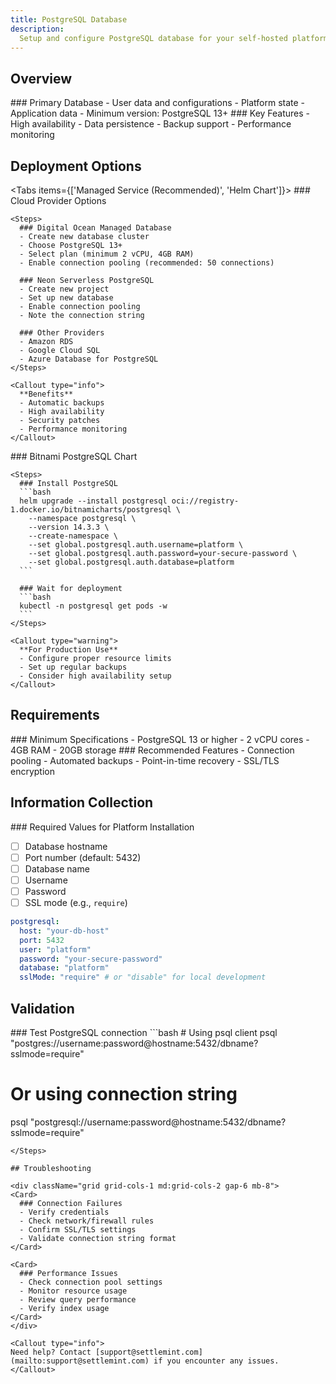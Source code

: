 ```yaml
---
title: PostgreSQL Database
description:
  Setup and configure PostgreSQL database for your self-hosted platform
---
```



## Overview

<div className="grid grid-cols-1 md:grid-cols-2 gap-6 mb-8">
  <Card>
    ### Primary Database
    - User data and configurations
    - Platform state
    - Application data
    - Minimum version: PostgreSQL 13+
  </Card>

  <Card>
    ### Key Features
    - High availability
    - Data persistence
    - Backup support
    - Performance monitoring
  </Card>
</div>

## Deployment Options

<Tabs items={['Managed Service (Recommended)', 'Helm Chart']}>
  <Tab value="Managed Service (Recommended)">
    ### Cloud Provider Options

    <Steps>
      ### Digital Ocean Managed Database
      - Create new database cluster
      - Choose PostgreSQL 13+
      - Select plan (minimum 2 vCPU, 4GB RAM)
      - Enable connection pooling (recommended: 50 connections)

      ### Neon Serverless PostgreSQL
      - Create new project
      - Set up new database
      - Enable connection pooling
      - Note the connection string

      ### Other Providers
      - Amazon RDS
      - Google Cloud SQL
      - Azure Database for PostgreSQL
    </Steps>

    <Callout type="info">
      **Benefits**
      - Automatic backups
      - High availability
      - Security patches
      - Performance monitoring
    </Callout>

  </Tab>

  <Tab value="Helm Chart">
    ### Bitnami PostgreSQL Chart

    <Steps>
      ### Install PostgreSQL
      ```bash
      helm upgrade --install postgresql oci://registry-1.docker.io/bitnamicharts/postgresql \
        --namespace postgresql \
        --version 14.3.3 \
        --create-namespace \
        --set global.postgresql.auth.username=platform \
        --set global.postgresql.auth.password=your-secure-password \
        --set global.postgresql.auth.database=platform
      ```

      ### Wait for deployment
      ```bash
      kubectl -n postgresql get pods -w
      ```
    </Steps>

    <Callout type="warning">
      **For Production Use**
      - Configure proper resource limits
      - Set up regular backups
      - Consider high availability setup
    </Callout>

  </Tab>
</Tabs>

## Requirements

<div className="grid grid-cols-1 md:grid-cols-2 gap-6 mb-8">
  <Card>
    ### Minimum Specifications
    - PostgreSQL 13 or higher
    - 2 vCPU cores
    - 4GB RAM
    - 20GB storage
  </Card>

  <Card>
    ### Recommended Features
    - Connection pooling
    - Automated backups
    - Point-in-time recovery
    - SSL/TLS encryption
  </Card>
</div>

## Information Collection

<Callout type="success">
### Required Values for Platform Installation

- [ ] Database hostname
- [ ] Port number (default: 5432)
- [ ] Database name
- [ ] Username
- [ ] Password
- [ ] SSL mode (e.g., `require`)

```yaml
postgresql:
  host: "your-db-host"
  port: 5432
  user: "platform"
  password: "your-secure-password"
  database: "platform"
  sslMode: "require" # or "disable" for local development
```

</Callout>

## Validation

<Steps>
  ### Test PostgreSQL connection
  ```bash
  # Using psql client
  psql "postgres://username:password@hostname:5432/dbname?sslmode=require"

# Or using connection string

psql "postgresql://username:password@hostname:5432/dbname?sslmode=require"

```
</Steps>

## Troubleshooting

<div className="grid grid-cols-1 md:grid-cols-2 gap-6 mb-8">
<Card>
  ### Connection Failures
  - Verify credentials
  - Check network/firewall rules
  - Confirm SSL/TLS settings
  - Validate connection string format
</Card>

<Card>
  ### Performance Issues
  - Check connection pool settings
  - Monitor resource usage
  - Review query performance
  - Verify index usage
</Card>
</div>

<Callout type="info">
Need help? Contact [support@settlemint.com](mailto:support@settlemint.com) if you encounter any issues.
</Callout>
```
